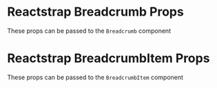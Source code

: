 
<Meta title="Components/BreadCrumbs/Additional Props" />

# Reactstrap Breadcrumb Props

These props can be passed to the `Breadcrumb` component

<ArgTypes of={hidden_RSBreadcrumb} />

# Reactstrap BreadcrumbItem Props

These props can be passed to the `BreadcrumbItem` component

<ArgTypes of={hidden_RSBreadcrumbItem} />
